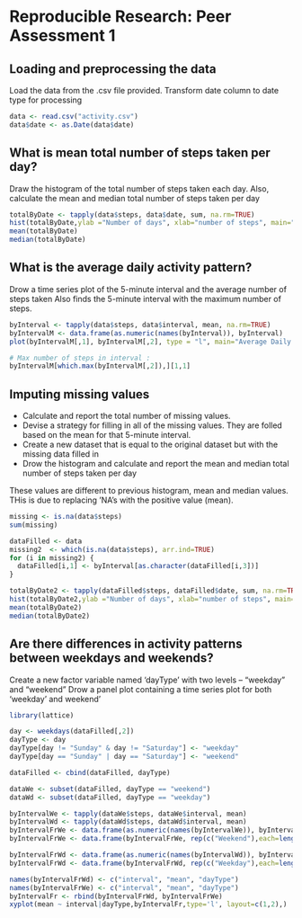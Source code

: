 # Reproducible Research: Peer Assessment 1


## Loading and preprocessing the data
Load the data from the .csv file provided. 
Transform date column to date type for processing

```r
data <- read.csv("activity.csv")
data$date <- as.Date(data$date)

```

## What is mean total number of steps taken per day?
Draw the histogram of the total number of steps taken each day.
Also, calculate the mean and median total number of steps taken per day
```r
totalByDate <- tapply(data$steps, data$date, sum, na.rm=TRUE)
hist(totalByDate,ylab ="Number of days", xlab="number of steps", main="Steps and Days")
mean(totalByDate)
median(totalByDate)

```

## What is the average daily activity pattern?

Drow a time series plot of the 5-minute interval and the average number of steps taken
Also finds the 5-minute interval with the maximum number of steps.
```r
byInterval <- tapply(data$steps, data$interval, mean, na.rm=TRUE)
byIntervalM <- data.frame(as.numeric(names(byInterval)), byInterval)
plot(byIntervalM[,1], byIntervalM[,2], type = "l", main="Average Daily Activity Pattern", xlab="interval", ylab="steps (averaged)")

# Max number of steps in interval :
byIntervalM[which.max(byIntervalM[,2]),][1,1]

```


## Imputing missing values
* Calculate and report the total number of missing values.
* Devise a strategy for filling in all of the missing values. They are folled based on the mean for that 5-minute interval.
* Create a new dataset that is equal to the original dataset but with the missing data filled in
* Drow the histogram and calculate and report the mean and median total number of steps taken per day

These values are different to previous histogram, mean and median values. THis is due to replacing 'NA's with the positive value (mean).

```r
missing <- is.na(data$steps)
sum(missing)

dataFilled <- data
missing2  <- which(is.na(data$steps), arr.ind=TRUE)
for (i in missing2) {
  dataFilled[i,1] <- byInterval[as.character(dataFilled[i,3])]
}

totalByDate2 <- tapply(dataFilled$steps, dataFilled$date, sum, na.rm=TRUE)
hist(totalByDate2,ylab ="Number of days", xlab="number of steps", main="Steps and Days")
mean(totalByDate2)
median(totalByDate2)

```

## Are there differences in activity patterns between weekdays and weekends?

Create a new factor variable named 'dayType'  with two levels – “weekday” and “weekend” 
Drow a panel plot containing a time series plot for both 'weekday' and weekend'
```r
library(lattice) 

day <- weekdays(dataFilled[,2])
dayType <- day
dayType[day != "Sunday" & day != "Saturday"] <- "weekday"
dayType[day == "Sunday" | day == "Saturday"] <- "weekend"

dataFilled <- cbind(dataFilled, dayType)

dataWe <- subset(dataFilled, dayType == "weekend")
dataWd <- subset(dataFilled, dayType == "weekday")

byIntervalWe <- tapply(dataWe$steps, dataWe$interval, mean)
byIntervalWd <- tapply(dataWd$steps, dataWd$interval, mean)
byIntervalFrWe <- data.frame(as.numeric(names(byIntervalWe)), byIntervalWe)
byIntervalFrWe <- data.frame(byIntervalFrWe, rep(c("Weekend"),each=length(byIntervalWe)))

byIntervalFrWd <- data.frame(as.numeric(names(byIntervalWd)), byIntervalWd)
byIntervalFrWd <- data.frame(byIntervalFrWd, rep(c("Weekday"),each=length(byIntervalWd)))

names(byIntervalFrWd) <- c("interval", "mean", "dayType")
names(byIntervalFrWe) <- c("interval", "mean", "dayType")
byIntervalFr <- rbind(byIntervalFrWd, byIntervalFrWe)
xyplot(mean ~ interval|dayType,byIntervalFr,type='l', layout=c(1,2),)

```
